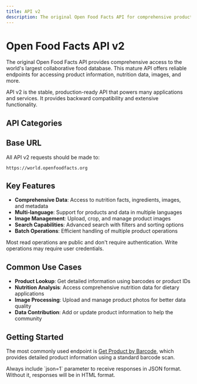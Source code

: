 ```yaml
---
title: API v2
description: The original Open Food Facts API for comprehensive product data access and management
---
```



# Open Food Facts API v2

The original Open Food Facts API provides comprehensive access to the world's largest collaborative food database. This mature API offers reliable endpoints for accessing product information, nutrition data, images, and more.

<Callout className='prose' type='info'>
  API v2 is the stable, production-ready API that powers many applications and services. It provides
  backward compatibility and extensive functionality.
</Callout>

## API Categories

<Cards className='prose'>
  <Card
    title='Read Requests'
    description='Retrieve product information, search products, and access nutrition data'
    href='/docs/v2/read-requests'
  />
  <Card
    title='Write Requests'
    description='Upload product data, images, and update existing product information'
    href='/docs/v2/write-requests'
  />
  <Card
    title='Authentication'
    description='Session management and user authentication endpoints'
    href='/docs/v2/authentication'
  />
  <Card
    title='Personal Search'
    description='Personalized product searches and preference management'
    href='/docs/v2/personal-search'
  />
</Cards>

## Base URL

All API v2 requests should be made to:

```
https://world.openfoodfacts.org
```

## Key Features

- **Comprehensive Data**: Access to nutrition facts, ingredients, images, and metadata
- **Multi-language**: Support for products and data in multiple languages
- **Image Management**: Upload, crop, and manage product images
- **Search Capabilities**: Advanced search with filters and sorting options
- **Batch Operations**: Efficient handling of multiple product operations

<Callout type='success'>
  Most read operations are public and don't require authentication. Write operations may require
  user credentials.
</Callout>

## Common Use Cases

- **Product Lookup**: Get detailed information using barcodes or product IDs
- **Nutrition Analysis**: Access comprehensive nutrition data for dietary applications
- **Image Processing**: Upload and manage product photos for better data quality
- **Data Contribution**: Add or update product information to help the community

## Getting Started

The most commonly used endpoint is [Get Product by Barcode](/docs/v2/read-requests/get-product-by-barcode), which provides detailed product information using a standard barcode scan.

<Callout type='warn'>
  Always include `json=1` parameter to receive responses in JSON format. Without it, responses will
  be in HTML format.
</Callout>
